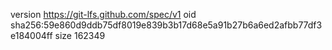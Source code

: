 version https://git-lfs.github.com/spec/v1
oid sha256:59e860d9ddb75df8019e839b3b17d68e5a91b27b6a6ed2afbb77df3e184004ff
size 162349
